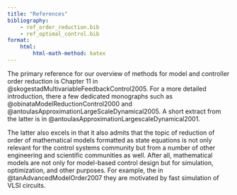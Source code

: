 ```yaml
---
title: "References"
bibliography:
    - ref_order_reduction.bib
    - ref_optimal_control.bib
format:
    html:
        html-math-method: katex
---
```


The primary reference for our overview of methods for model and controller order reduction is Chapter 11 in @skogestadMultivariableFeedbackControl2005. For a more detailed introduction, there a few dedicated monographs such as @obinataModelReductionControl2000 and @antoulasApproximationLargeScaleDynamical2005. A short extract from the latter is in @antoulasApproximationLargescaleDynamical2001.

The latter also excels in that it also admits that the topic of reduction of order of mathematical models formatted as state equations is not only relevant for the control systems community but from a number of other engineering and scientific communities as well. After all, mathematical models are not only for model-based control design but for simulation, optimization, and other purposes. For example, the in @tanAdvancedModelOrder2007 they are motivated by fast simulation of VLSI circuits.